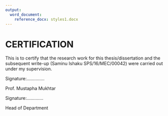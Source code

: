 ```yaml
---
output:
  word_document: 
    reference_docx: styles1.docx
---
```

# CERTIFICATION
This is to certify that the research work for this thesis/dissertation and the subsequent write-up  (Saminu Ishaku SPS/16/MEC/00042) were carried out under my supervision.


Signature:..............

Prof. Mustapha Mukhtar

Signature:.............

Head of Department